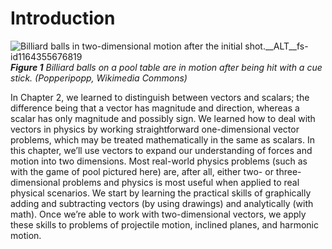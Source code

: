 # Introduction

![Billiard balls in two-dimensional motion after the initial shot.__ALT__fs-id1164355676819](__MEDIA_URL__CNX_HSPhysics_05_00_pooltable.jpg)
***Figure 1** Billiard balls on a pool table are in motion after being hit with a cue stick. (Popperipopp, Wikimedia Commons)*


In Chapter 2, we learned to distinguish between vectors and scalars; the difference being that a vector has magnitude and direction, whereas a scalar has only magnitude and possibly sign. We learned how to deal with vectors in physics by working straightforward one-dimensional vector problems, which may be treated mathematically in the same as scalars. In this chapter, we’ll use vectors to expand our understanding of forces and motion into two dimensions. Most real-world physics problems (such as with the game of pool pictured here) are, after all, either two- or three-dimensional problems and physics is most useful when applied to real physical scenarios. We start by learning the practical skills of graphically adding and subtracting vectors (by using drawings) and analytically (with math). Once we’re able to work with two-dimensional vectors, we apply these skills to problems of projectile motion, inclined planes, and harmonic motion.

